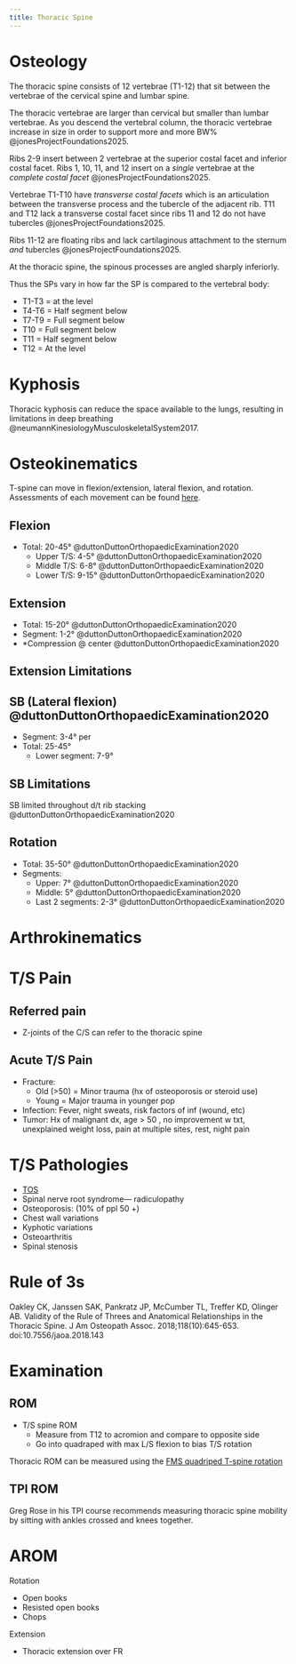 ```yaml
---
title: Thoracic Spine
---
```


# Osteology

The thoracic spine consists of 12 vertebrae (T1-12) that sit between the vertebrae of the cervical spine and lumbar spine.

The thoracic vertebrae are larger than cervical but smaller than lumbar vertebrae.
As you descend the vertebral column, the thoracic vertebrae increase in size in order to support more and more BW% @jonesProjectFoundations2025.


Ribs 2-9 insert between 2 vertebrae at the superior costal facet and inferior costal facet.
Ribs 1, 10, 11, and 12 insert on a *single* vertebrae at the *complete costal facet* @jonesProjectFoundations2025.


Vertebrae T1-T10 have *transverse costal facets* which is an articulation between the transverse process and the tubercle of the adjacent rib.
T11 and T12 lack a transverse costal facet since ribs 11 and 12 do not have tubercles @jonesProjectFoundations2025.

Ribs 11-12 are floating ribs and lack cartilaginous attachment to the sternum *and* tubercles @jonesProjectFoundations2025.


At the thoracic spine, the spinous processes are angled sharply inferiorly.

Thus the SPs vary in how far the SP is compared to the vertebral body:

- T1-T3 = at the level
- T4-T6 = Half segment below
- T7-T9 = Full segment below
- T10 = Full segment below
- T11 = Half segment below
- T12 = At the level





# Kyphosis

Thoracic kyphosis can reduce the space available to the lungs, resulting in limitations in deep breathing @neumannKinesiologyMusculoskeletalSystem2017.

# Osteokinematics

T-spine can move in flexion/extension, lateral flexion, and rotation.
Assessments of each movement can be found [here](#rom).

## Flexion 

- Total: 20-45° @duttonDuttonOrthopaedicExamination2020
    - Upper T/S: 4-5° @duttonDuttonOrthopaedicExamination2020
    - Middle T/S: 6-8° @duttonDuttonOrthopaedicExamination2020
    - Lower T/S: 9-15° @duttonDuttonOrthopaedicExamination2020

## Extension 

- Total: 15-20° @duttonDuttonOrthopaedicExamination2020
- Segment: 1-2° @duttonDuttonOrthopaedicExamination2020
- *Compression @ center @duttonDuttonOrthopaedicExamination2020

:::{.callout-note collapse="true"}
# Extension Limitations
:::

## SB (Lateral flexion) @duttonDuttonOrthopaedicExamination2020

- Segment: 3-4° per
- Total: 25-45°
    - Lower segment: 7-9°

:::{.callout-note collapse="true"}
# SB Limitations
SB limited throughout d/t rib stacking @duttonDuttonOrthopaedicExamination2020
:::


## Rotation


- Total: 35-50° @duttonDuttonOrthopaedicExamination2020
- Segments: 
    - Upper: 7° @duttonDuttonOrthopaedicExamination2020
    - Middle: 5° @duttonDuttonOrthopaedicExamination2020
    - Last 2 segments: 2-3° @duttonDuttonOrthopaedicExamination2020


# Arthrokinematics

# T/S Pain
## Referred pain

- Z-joints of the C/S can refer to the thoracic spine

## Acute T/S Pain

- Fracture: 
    - Old (>50) = Minor trauma (hx of osteoporosis or steroid use)
    - Young = Major trauma in younger pop
- Infection: Fever, night sweats, risk factors of inf (wound, etc)
- Tumor: Hx of malignant dx, age > 50 , no improvement w txt, unexplained weight loss, pain at multiple sites, rest, night pain


# T/S Pathologies

- [TOS]({{< var ref-thoracic-outlet.syndrome.path >}})
- Spinal nerve root syndrome— radiculopathy 
- Osteoporosis: (10% of ppl 50 +)
- Chest wall variations
- Kyphotic variations
- Osteoarthritis
- Spinal stenosis


# Rule of 3s

::: {.callout-note}
Oakley CK, Janssen SAK, Pankratz JP, McCumber TL, Treffer KD, Olinger AB. Validity of the Rule of Threes and Anatomical Relationships in the Thoracic Spine. J Am Osteopath Assoc. 2018;118(10):645-653. doi:10.7556/jaoa.2018.143
:::

# Examination

## ROM {#rom}

- T/S spine ROM
    - Measure from T12 to acromion and compare to opposite side
    - Go into quadraped with max L/S flexion to bias T/S rotation

Thoracic ROM can be measured using the [FMS quadriped T-spine rotation](https://www.functionalmovement.com/exercises/30/quadruped_t-spine_rotation)


## TPI ROM
Greg Rose in his TPI course recommends measuring thoracic spine mobility by sitting with ankles crossed and knees together.


# AROM

Rotation

- Open books
- Resisted open books
- Chops


Extension

- Thoracic extension over FR